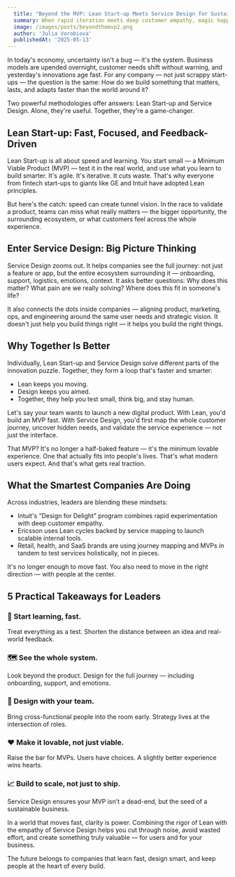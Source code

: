 ```yaml
---
  title: "Beyond the MVP: Lean Start‑up Meets Service Design for Sustainable Innovation"
  summary: When rapid iteration meets deep customer empathy, magic happens. Learn how combining Lean Start-up's build-measure-learn cycle with Service Design's human-centered approach creates products that don't just launch, but thrive and evolve with their users.
  image: /images/posts/beyondthemvp2.png
  author: 'Julia Vorobiova'
  publishedAt: '2025-05-13'
---
```


In today's economy, uncertainty isn't a bug — it's the system. Business models are upended overnight, customer needs shift without warning, and yesterday's innovations age fast. For any company — not just scrappy start-ups — the question is the same: How do we build something that matters, lasts, and adapts faster than the world around it?

Two powerful methodologies offer answers: Lean Start-up and Service Design. Alone, they're useful. Together, they're a game-changer.

## Lean Start-up: Fast, Focused, and Feedback-Driven

Lean Start-up is all about speed and learning. You start small — a Minimum Viable Product (MVP) — test it in the real world, and use what you learn to build smarter. It's agile. It's iterative. It cuts waste. That's why everyone from fintech start-ups to giants like GE and Intuit have adopted Lean principles.

But here's the catch: speed can create tunnel vision. In the race to validate a product, teams can miss what really matters — the bigger opportunity, the surrounding ecosystem, or what customers feel across the whole experience.

## Enter Service Design: Big Picture Thinking

Service Design zooms out. It helps companies see the full journey: not just a feature or app, but the entire ecosystem surrounding it — onboarding, support, logistics, emotions, context. It asks better questions: Why does this matter? What pain are we really solving? Where does this fit in someone's life?

It also connects the dots inside companies — aligning product, marketing, ops, and engineering around the same user needs and strategic vision. It doesn't just help you build things right — it helps you build the right things.

## Why Together Is Better

Individually, Lean Start-up and Service Design solve different parts of the innovation puzzle. Together, they form a loop that's faster and smarter:

- Lean keeps you moving.
- Design keeps you aimed.
- Together, they help you test small, think big, and stay human.

Let's say your team wants to launch a new digital product. With Lean, you'd build an MVP fast. With Service Design, you'd first map the whole customer journey, uncover hidden needs, and validate the service experience — not just the interface.

That MVP? It's no longer a half-baked feature — it's the minimum lovable experience. One that actually fits into people's lives. That's what modern users expect. And that's what gets real traction.

## What the Smartest Companies Are Doing

Across industries, leaders are blending these mindsets:

- Intuit's "Design for Delight" program combines rapid experimentation with deep customer empathy.
- Ericsson uses Lean cycles backed by service mapping to launch scalable internal tools.
- Retail, health, and SaaS brands are using journey mapping and MVPs in tandem to test services holistically, not in pieces.

It's no longer enough to move fast. You also need to move in the right direction — with people at the center.

## 5 Practical Takeaways for Leaders

### 🚀 Start learning, fast.
Treat everything as a test. Shorten the distance between an idea and real-world feedback.

### 🗺️ See the whole system.
Look beyond the product. Design for the full journey — including onboarding, support, and emotions.

### 👥 Design with your team.
Bring cross-functional people into the room early. Strategy lives at the intersection of roles.

### ❤️ Make it lovable, not just viable.
Raise the bar for MVPs. Users have choices. A slightly better experience wins hearts.

### 📈 Build to scale, not just to ship.
Service Design ensures your MVP isn't a dead-end, but the seed of a sustainable business.

In a world that moves fast, clarity is power. Combining the rigor of Lean with the empathy of Service Design helps you cut through noise, avoid wasted effort, and create something truly valuable — for users and for your business.

The future belongs to companies that learn fast, design smart, and keep people at the heart of every build.

